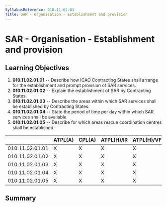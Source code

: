 ```yaml
---
SyllabusReference: 010.11.02.01
Title: SAR - Organisation - Establishment and provision
---
```


# SAR - Organisation - Establishment and provision

## Learning Objectives

1.  **010.11.02.01.01** -- Describe how ICAO Contracting States shall arrange for
    the establishment and prompt provision of SAR services.
2.  **010.11.02.01.02** -- Explain the establishment of SAR by Contracting
    States.
3.  **010.11.02.01.03** -- Describe the areas within which SAR services shall be
    established by Contracting States.
4.  **010.11.02.01.04** -- State the period of time per day within which SAR
    services shall be available.
5.  **010.11.02.01.05** -- Describe for which areas rescue coordination centres
    shall be established.

|                 | ATPL(A) | CPL(A) | ATPL(H)/IR | ATPL(H)/VFR | CPL(H) | IR  | CBIR(A) |
| --------------- | ------- | ------ | ---------- | ----------- | ------ | --- | ------- |
| 010.11.02.01.01 | X       | X      | X          | X           | X      |     |         |
| 010.11.02.01.02 | X       | X      | X          | X           | X      |     |         |
| 010.11.02.01.03 | X       | X      | X          | X           | X      |     |         |
| 010.11.02.01.04 | X       | X      | X          | X           | X      |     |         |
| 010.11.02.01.05 | X       | X      | X          | X           | X      |     |         |

## Summary
